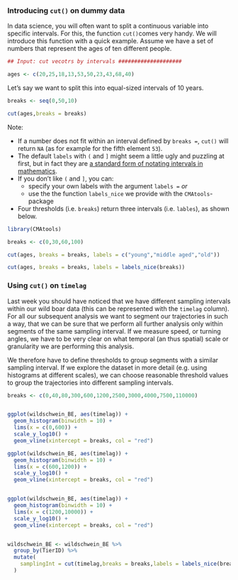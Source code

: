 ### Introducing `cut()` on dummy data

In data science, you will often want to split a continuous variable into specific intervals. For this, the function `cut()`comes very handy. We will introduce this function with a quick example. Assume we have a set of numbers that represent the ages of ten different people.

```r
## Input: cut vecotrs by intervals ####################
```


```r
ages <- c(20,25,18,13,53,50,23,43,68,40)
```
Let's say we want to split this into equal-sized intervals of 10 years.

```r
breaks <- seq(0,50,10)

cut(ages,breaks = breaks)
```
Note:

- If a number does not fit within an interval defined by `breaks =`, `cut()` will return `NA` (as for example for the fifth element `53`).
- The default `labels` with `(` and `]` might seem a little ugly and puzzling at first, but in fact they are [a standard form of notating intervals in mathematics](https://en.wikipedia.org/wiki/Interval_%28mathematics%29#Notations_for_intervals).
- If you don't like `(` and `]`, you can:
    + specify your own labels with the argument `labels =` *or*
    + use the the function `labels_nice` we provide with the `CMAtools`-package
- Four thresholds (i.e. `breaks`) return three intervals (i.e. `lables`), as shown below.

```r

library(CMAtools)

breaks <- c(0,30,60,100)

cut(ages, breaks = breaks, labels = c("young","middle aged","old"))

cut(ages, breaks = breaks, labels = labels_nice(breaks))


```


### Using `cut()` on `timelag`

Last week you should have noticed that we have different sampling intervals within our wild boar data (this can be represented with the `timelag` column). For all our subsequent analysis we want to segment our trajectories in such a way, that we can be sure that we perform all further analysis only within segments of the same sampling interval. If we measure speed, or turning angles, we have to be very clear on what temporal (an thus spatial) scale or granularity we are performing this analysis.

We therefore have to define thresholds to group segments with a similar sampling interval. If we explore the dataset in more detail (e.g. using histograms at different scales), we can choose reasonable threshold values to group the trajectories into different sampling intervals.

<!-- - It might make more sense to choose narrow intervals at shorter time lags and wider intervals at longer time lags. -->
<!-- - Store the interval names in a new column named `samplingInt` -->
<!-- - explore the dataset by using a logarithmic `y-axis` (`scale_y_log10()`) and looking at the different parts of the `x-axis` seperately -->
<!-- - We will later filter the data by the sampling interval. We therefore recommend the use of `labels_nice()` from the package `CMAtools` for nicer, more intuitive labels. -->


```r

breaks <- c(0,40,80,300,600,1200,2500,3000,4000,7500,110000)


ggplot(wildschwein_BE, aes(timelag)) +
  geom_histogram(binwidth = 10) +
  lims(x = c(0,600)) +
  scale_y_log10() +
  geom_vline(xintercept = breaks, col = "red")

ggplot(wildschwein_BE, aes(timelag)) +
  geom_histogram(binwidth = 10) +
  lims(x = c(600,1200)) +
  scale_y_log10() +
  geom_vline(xintercept = breaks, col = "red")


ggplot(wildschwein_BE, aes(timelag)) +
  geom_histogram(binwidth = 10) +
  lims(x = c(1200,10000)) +
  scale_y_log10() +
  geom_vline(xintercept = breaks, col = "red")


wildschwein_BE <- wildschwein_BE %>%
  group_by(TierID) %>%
  mutate(
    samplingInt = cut(timelag,breaks = breaks,labels = labels_nice(breaks))
  )

```